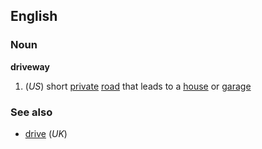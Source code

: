==English==
===Noun===
'''driveway'''
#(''US'') short [[private]] [[road]] that leads to a [[house]] or [[garage]]
===See also===
*[[drive]] (''UK'')